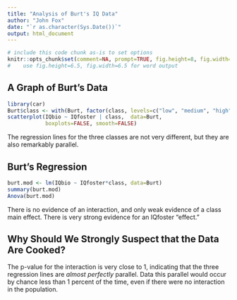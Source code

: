 ---
title: "Analysis of Burt's IQ Data"
author: "John Fox"
date: "`r as.character(Sys.Date())`"
output: html_document
---


```{r echo=FALSE}
# include this code chunk as-is to set options
knitr::opts_chunk$set(comment=NA, prompt=TRUE, fig.height=8, fig.width=8) 
#    use fig.height=6.5, fig.width=6.5 for word output
```

## A Graph of Burt's Data


```{r}
library(car)
Burt$class <- with(Burt, factor(class, levels=c("low", "medium", "high")))
scatterplot(IQbio ~ IQfoster | class,  data=Burt, 
            boxplots=FALSE, smooth=FALSE)
```

The regression lines for the three classes are not very different, but they are
also remarkably parallel.

## Burt's Regression


```{r}
burt.mod <- lm(IQbio ~ IQfoster*class, data=Burt)
summary(burt.mod)
Anova(burt.mod)
```

There is no evidence of an interaction, and only weak evidence of a class main effect.
There is very strong evidence for an IQfoster "effect."

## Why Should We Strongly Suspect that the Data Are Cooked?

The p-value for the interaction is very close to 1, indicating that the three
regression lines are *almost perfectly* parallel. Data this parallel would occur by
chance less than 1 percent of the time, even if there were no interaction
in the population.
